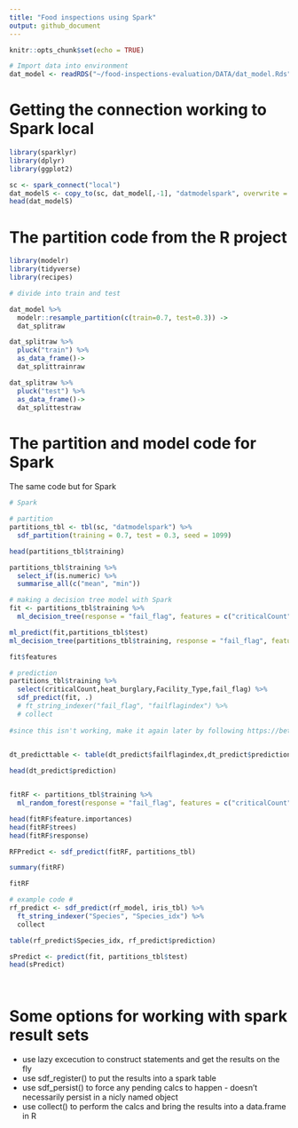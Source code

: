 ```yaml
---
title: "Food inspections using Spark"
output: github_document
---
```


```r
knitr::opts_chunk$set(echo = TRUE)
```

```r
# Import data into environment
dat_model <- readRDS("~/food-inspections-evaluation/DATA/dat_model.Rds")
```

# Getting the connection working to Spark local
```r
library(sparklyr)
library(dplyr)
library(ggplot2)

sc <- spark_connect("local")
dat_modelS <- copy_to(sc, dat_model[,-1], "datmodelspark", overwrite = TRUE)
head(dat_modelS)
```

# The partition code from the R project
```r
library(modelr)
library(tidyverse)
library(recipes)

# divide into train and test

dat_model %>% 
  modelr::resample_partition(c(train=0.7, test=0.3)) ->
  dat_splitraw

dat_splitraw %>% 
  pluck("train") %>% 
  as_data_frame()->
  dat_splittrainraw

dat_splitraw %>% 
  pluck("test") %>% 
  as_data_frame()->
  dat_splittestraw

```

# The partition and model code for Spark
The same code but for Spark
```r
# Spark

# partition
partitions_tbl <- tbl(sc, "datmodelspark") %>%
  sdf_partition(training = 0.7, test = 0.3, seed = 1099)

head(partitions_tbl$training)

partitions_tbl$training %>% 
  select_if(is.numeric) %>%
  summarise_all(c("mean", "min"))

# making a decision tree model with Spark
fit <- partitions_tbl$training %>%
  ml_decision_tree(response = "fail_flag", features = c("criticalCount","heat_burglary","Facility_Type"))

ml_predict(fit,partitions_tbl$test)
ml_decision_tree(partitions_tbl$training, response = "fail_flag", features = c("criticalCount","heat_burglary","Facility_Type"))

fit$features

# prediction
partitions_tbl$training %>% 
  select(criticalCount,heat_burglary,Facility_Type,fail_flag) %>% 
  sdf_predict(fit, .) 
  # ft_string_indexer("fail_flag", "failflagindex") %>% 
  # collect
  
#since this isn't working, make it again later by following https://beta.rstudioconnect.com/content/1518/notebook-classification.html#auc_and_accuracy

 
dt_predicttable <- table(dt_predict$failflagindex,dt_predict$prediction)

head(dt_predict$prediction)


fitRF <- partitions_tbl$training %>%
  ml_random_forest(response = "fail_flag", features = c("criticalCount","heat_burglary","Facility_Type"), type = "classification")

head(fitRF$feature.importances)
head(fitRF$trees)
head(fitRF$response)

RFPredict <- sdf_predict(fitRF, partitions_tbl)

summary(fitRF)

fitRF

# example code #
rf_predict <- sdf_predict(rf_model, iris_tbl) %>%
  ft_string_indexer("Species", "Species_idx") %>%
  collect

table(rf_predict$Species_idx, rf_predict$prediction)

sPredict <- predict(fit, partitions_tbl$test)
head(sPredict)




```
# Some options for working with spark result sets
- use lazy excecution to construct statements and get the results on the fly
- use sdf_register() to put the results into a spark table
- use sdf_persist() to force any pending calcs to happen - doesn't necessarily persist in a nicly named object
- use collect() to perform the calcs and bring the results into a data.frame in R



